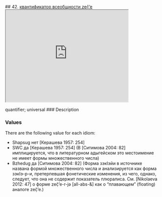 ## 42. <a href =  'https://agricolamz.github.io/The_Circassian_Isoglosses_Database/42.html'>квантификатор всеобщности zeč̣’e</a><div class='box'><iframe src='https://agricolamz.github.io/The_Circassian_Isoglosses_Database/42.html' width = '400px' height = '300px'></iframe></div>quantifier; universal
### Description



### Values
There are the following value for each idiom:

* Shapsug  нет [Керашева 1957: 254] 
* SWC  да [Керашева 1957: 254] (В [Ситимова 2004: 82] имплицируется, что в литературном адыгейском это местоимение не имеет формы множественного числа)
* Bzhedug  да [Ситимова 2004: 82] (Форма зэкIэйи в источнике названа формой множественного числа и анализируется как форма зэкIэ-р-и, претерпевшая фонетические изменения, из чего, однако, следует, что она не содержит показатель плюралиса. См. [Nikolaeva 2012: 47] о форме zeč̣’e-r-jə [all-abs-&] как о "плавающем" (floating) аналоге zeč̣’e.)


